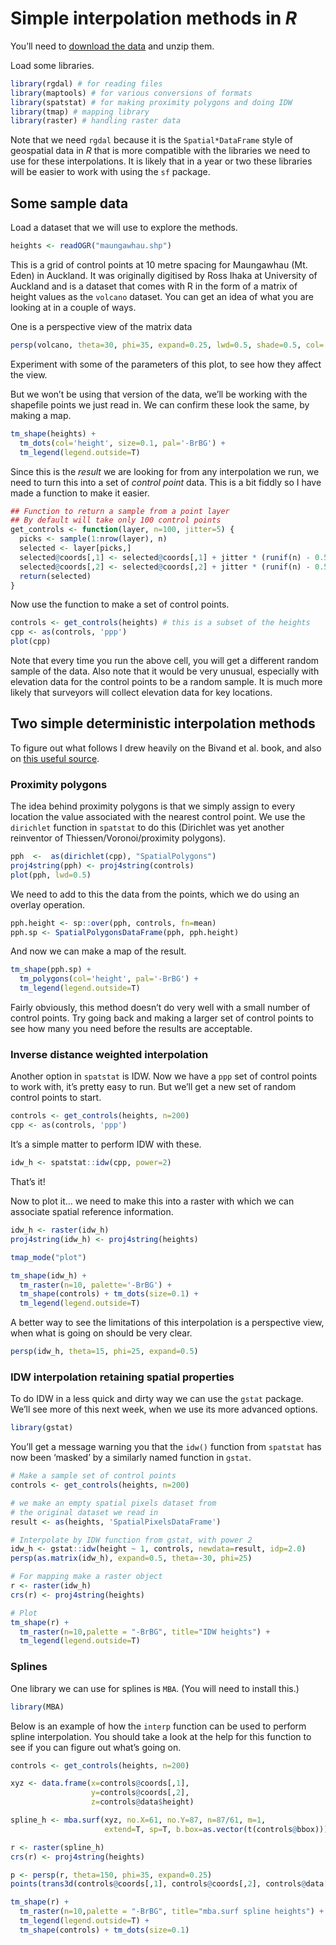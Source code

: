 # Simple interpolation methods in *R*
You'll need to [download the data](week-7.zip?raw=true) and unzip them.

Load some libraries.

```r
library(rgdal) # for reading files
library(maptools) # for various conversions of formats
library(spatstat) # for making proximity polygons and doing IDW
library(tmap) # mapping library
library(raster) # handling raster data
```

Note that we need `rgdal` because it is the `Spatial*DataFrame` style of geospatial data in *R* that is more compatible with the libraries we need to use for these interpolations. It is likely that in a year or two these libraries will be easier to work with using the `sf` package.

## Some sample data
Load a dataset that we will use to explore the methods.

```r
heights <- readOGR("maungawhau.shp")
```

This is a grid of control points at 10 metre spacing for Maungawhau (Mt. Eden) in Auckland. It was originally digitised by Ross Ihaka at University of Auckland and is a dataset that comes with R in the form of a matrix of height values as the `volcano` dataset. You can get an idea of what you are looking at in a couple of ways.

One is a perspective view of the matrix data

```r
persp(volcano, theta=30, phi=35, expand=0.25, lwd=0.5, shade=0.5, col='green')
```

Experiment with some of the parameters of this plot, to see how they affect the view.

But we won't be using that version of the data, we'll be working with the shapefile points we just read in. We can confirm these look the same, by making a map.

```r
tm_shape(heights) +
  tm_dots(col='height', size=0.1, pal='-BrBG') +
  tm_legend(legend.outside=T)
```

Since this is the *result* we are looking for from any interpolation we run, we need to turn this into a set of *control point* data. This is a bit fiddly so I have made a function to make it easier.

```r
## Function to return a sample from a point layer
## By default will take only 100 control points
get_controls <- function(layer, n=100, jitter=5) {
  picks <- sample(1:nrow(layer), n)
  selected <- layer[picks,]
  selected@coords[,1] <- selected@coords[,1] + jitter * (runif(n) - 0.5)
  selected@coords[,2] <- selected@coords[,2] + jitter * (runif(n) - 0.5)
  return(selected)
}
```

Now use the function to make a set of control points.

```r
controls <- get_controls(heights) # this is a subset of the heights
cpp <- as(controls, 'ppp')
plot(cpp)
```

Note that every time you run the above cell, you will get a different random sample of the data. Also note that it would be very unusual, especially with elevation data for the control points to be a random sample. It is much more likely that surveyors will collect elevation data for key locations.

## Two simple deterministic interpolation methods
To figure out what follows I drew heavily on the Bivand et al. book, and also on [this useful source](https://mgimond.github.io/Spatial/interpolation-in-r.html).

### Proximity polygons
The idea behind proximity polygons is that we simply assign to every location the value associated with the nearest control point. We use the `dirichlet` function in `spatstat` to do this (Dirichlet was yet another reinventor of Thiessen/Voronoi/proximity polygons).

```r
pph  <-  as(dirichlet(cpp), "SpatialPolygons")
proj4string(pph) <- proj4string(controls)
plot(pph, lwd=0.5)
```

We need to add to this the data from the points, which we do using an overlay operation.

```r
pph.height <- sp::over(pph, controls, fn=mean)
pph.sp <- SpatialPolygonsDataFrame(pph, pph.height)
```

And now we can make a map of the result.

```r
tm_shape(pph.sp) +
  tm_polygons(col='height', pal='-BrBG') +
  tm_legend(legend.outside=T)
```

Fairly obviously, this method doesn't do very well with a small number of control points. Try going back and making a larger set of control points to see how many you need before the results are acceptable.

### Inverse distance weighted interpolation
Another option in `spatstat` is IDW. Now we have a `ppp` set of control points to work with, it's pretty easy to run.  But we'll get a new set of random control points to start.

```r
controls <- get_controls(heights, n=200)
cpp <- as(controls, 'ppp')
```

It's a simple matter to perform IDW with these.

```r
idw_h <- spatstat::idw(cpp, power=2)
```

That's it!

Now to plot it... we need to make this into a raster with which we can associate spatial reference information.

```r
idw_h <- raster(idw_h)
proj4string(idw_h) <- proj4string(heights)

tmap_mode("plot")

tm_shape(idw_h) +
  tm_raster(n=10, palette='-BrBG') +
  tm_shape(controls) + tm_dots(size=0.1) +
  tm_legend(legend.outside=T)
```

A better way to see the limitations of this interpolation is a perspective view, when what is going on should be very clear.

```r
persp(idw_h, theta=15, phi=25, expand=0.5)
```

### IDW interpolation retaining spatial properties
To do IDW in a less quick and dirty way we can use the `gstat` package. We'll see more of this next week, when we use its more advanced options.

```r
library(gstat)
```

You'll get a message warning you that the `idw()` function from `spatstat` has now been 'masked' by a similarly named function in `gstat`.

```r
# Make a sample set of control points
controls <- get_controls(heights, n=200)

# we make an empty spatial pixels dataset from
# the original dataset we read in
result <- as(heights, 'SpatialPixelsDataFrame')

# Interpolate by IDW function from gstat, with power 2
idw_h <- gstat::idw(height ~ 1, controls, newdata=result, idp=2.0)
persp(as.matrix(idw_h), expand=0.5, theta=-30, phi=25)

# For mapping make a raster object
r <- raster(idw_h)
crs(r) <- proj4string(heights)

# Plot
tm_shape(r) +
  tm_raster(n=10,palette = "-BrBG", title="IDW heights") +
  tm_legend(legend.outside=T)
```

### Splines
One library we can use for splines is `MBA`. (You will need to install this.)

```r
library(MBA)
```

Below is an example of how the `interp` function can be used to perform spline interpolation. You should take a look at the help for this function to see if you can figure out what's going on.

```r
controls <- get_controls(heights, n=200)

xyz <- data.frame(x=controls@coords[,1],
                  y=controls@coords[,2],
                  z=controls@data$height)

spline_h <- mba.surf(xyz, no.X=61, no.Y=87, n=87/61, m=1,
                     extend=T, sp=T, b.box=as.vector(t(controls@bbox)))$xyz.est

r <- raster(spline_h)
crs(r) <- proj4string(heights)

p <- persp(r, theta=150, phi=35, expand=0.25)
points(trans3d(controls@coords[,1], controls@coords[,2], controls@data[,1], p), col='red', pch=20, cex=0.6)

tm_shape(r) +
  tm_raster(n=10,palette = "-BrBG", title="mba.surf spline heights") +
  tm_legend(legend.outside=T) +
  tm_shape(controls) + tm_dots(size=0.1)
```

